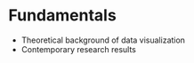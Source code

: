 # Fundamentals

  + Theoretical background of data visualization  
  + Contemporary research results
  
  




